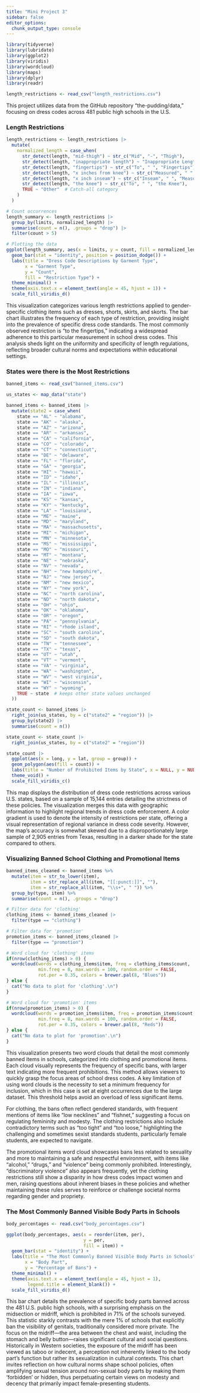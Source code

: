 ```yaml
---
title: "Mini Project 3"
sidebar: false
editor_options: 
  chunk_output_type: console
---
```


```r
library(tidyverse)
library(lubridate)
library(ggplot2)
library(viridis)
library(wordcloud)
library(maps)
library(dplyr)
library(readr)

length_restrictions <- read_csv("length_restrictions.csv")
```

This project utilizes data from the GitHub repository "the-pudding/data," focusing on dress codes across 481 public high schools in the U.S. 

### Length Restrictions

```r
length_restrictions <- length_restrictions |>
  mutate(
    normalized_length = case_when(
      str_detect(length, "mid-thigh") ~ str_c("Mid", "-", "Thigh"),
      str_detect(length, "inappropriate length") ~ "Inappropriate Length",
      str_detect(length, "fingertips") ~ str_c("To", " ", "Fingertips"),
      str_detect(length, "x inches from knee") ~ str_c("Measured", " ", "from Knee"),
      str_detect(length, "x inch inseam") ~ str_c("Inseam", " ", "Measurement"),
      str_detect(length, "the knee") ~ str_c("To", " ", "the Knee"),
      TRUE ~ "Other"  # Catch-all category
    )
  )

# Count occurrences
length_summary <- length_restrictions |>
  group_by(limits, normalized_length) |>
  summarise(count = n(), .groups = "drop") |>
  filter(count > 5)

# Plotting the data
ggplot(length_summary, aes(x = limits, y = count, fill = normalized_length)) +
  geom_bar(stat = "identity", position = position_dodge()) +
  labs(title = "Dress Code Descriptions by Garment Type",
       x = "Garment Type",
       y = "Count",
       fill = "Restriction Type") +
  theme_minimal() +
  theme(axis.text.x = element_text(angle = 45, hjust = 1)) +
  scale_fill_viridis_d()
```

This visualization categorizes various length restrictions applied to gender-specific clothing items such as dresses, shorts, skirts, and skorts. The bar chart illustrates the frequency of each type of restriction, providing insight into the prevalence of specific dress code standards. The most commonly observed restriction is "to the fingertips," indicating a widespread adherence to this particular measurement in school dress codes. This analysis sheds light on the uniformity and specificity of length regulations, reflecting broader cultural norms and expectations within educational settings.

### States were there is the Most Restrictions

```r
banned_items <- read_csv("banned_items.csv")

us_states <- map_data("state")

banned_items <- banned_items |>
  mutate(state2 = case_when(
    state == "AL" ~ "alabama",
    state == "AK" ~ "alaska",
    state == "AZ" ~ "arizona",
    state == "AR" ~ "arkansas",
    state == "CA" ~ "california",
    state == "CO" ~ "colorado",
    state == "CT" ~ "connecticut",
    state == "DE" ~ "delaware",
    state == "FL" ~ "florida",
    state == "GA" ~ "georgia",
    state == "HI" ~ "hawaii",
    state == "ID" ~ "idaho",
    state == "IL" ~ "illinois",
    state == "IN" ~ "indiana",
    state == "IA" ~ "iowa",
    state == "KS" ~ "kansas",
    state == "KY" ~ "kentucky",
    state == "LA" ~ "louisiana",
    state == "ME" ~ "maine",
    state == "MD" ~ "maryland",
    state == "MA" ~ "massachusetts",
    state == "MI" ~ "michigan",
    state == "MN" ~ "minnesota",
    state == "MS" ~ "mississippi",
    state == "MO" ~ "missouri",
    state == "MT" ~ "montana",
    state == "NE" ~ "nebraska",
    state == "NV" ~ "nevada",
    state == "NH" ~ "new hampshire",
    state == "NJ" ~ "new jersey",
    state == "NM" ~ "new mexico",
    state == "NY" ~ "new york",
    state == "NC" ~ "north carolina",
    state == "ND" ~ "north dakota",
    state == "OH" ~ "ohio",
    state == "OK" ~ "oklahoma",
    state == "OR" ~ "oregon",
    state == "PA" ~ "pennsylvania",
    state == "RI" ~ "rhode island",
    state == "SC" ~ "south carolina",
    state == "SD" ~ "south dakota",
    state == "TN" ~ "tennessee",
    state == "TX" ~ "texas",
    state == "UT" ~ "utah",
    state == "VT" ~ "vermont",
    state == "VA" ~ "virginia",
    state == "WA" ~ "washington",
    state == "WV" ~ "west virginia",
    state == "WI" ~ "wisconsin",
    state == "WY" ~ "wyoming",
    TRUE ~ state  # keeps other state values unchanged
  ))

```

```r
state_count <- banned_items |>
  right_join(us_states, by = c("state2" = "region")) |>
  group_by(state2) |>
  summarise(count = n())

state_count <- state_count |>
  right_join(us_states, by = c("state2" = "region"))

state_count |>
  ggplot(aes(x = long, y = lat, group = group)) +
  geom_polygon(aes(fill = count)) +
  labs(title = "Number of Prohibited Items by State", x = NULL, y = NULL) +
  theme_void() + 
  scale_fill_viridis_c()
```

This map displays the distribution of dress code restrictions across various U.S. states, based on a sample of 15,144 entries detailing the strictness of these policies. The visualization merges this data with geographic information to highlight regional trends in dress code enforcement. A color gradient is used to denote the intensity of restrictions per state, offering a visual representation of regional variance in dress code severity. However, the map's accuracy is somewhat skewed due to a disproportionately large sample of 2,905 entries from Texas, resulting in a darker shade for the state compared to others.

### Visualizing Banned School Clothing and Promotional Items

```r
banned_items_cleaned <- banned_items %>%
  mutate(item = str_to_lower(item),
         item = str_replace_all(item, "[[:punct:]]", ""),
         item = str_replace_all(item, "\\s+", " ")) %>%
  group_by(type, item) %>%
  summarise(count = n(), .groups = "drop")

# Filter data for 'clothing'
clothing_items <- banned_items_cleaned |>
  filter(type == "clothing")

# Filter data for 'promotion'
promotion_items <- banned_items_cleaned |>
  filter(type == "promotion")

# Word cloud for 'clothing' items
if(nrow(clothing_items) > 0) {
  wordcloud(words = clothing_items$item, freq = clothing_items$count,
            min.freq = 8, max.words = 100, random.order = FALSE,
            rot.per = 0.35, colors = brewer.pal(8, "Blues"))
} else {
  cat("No data to plot for 'clothing'.\n")
}

# Word cloud for 'promotion' items
if(nrow(promotion_items) > 0) {
  wordcloud(words = promotion_items$item, freq = promotion_items$count,
            min.freq = 8, max.words = 100, random.order = FALSE,
            rot.per = 0.35, colors = brewer.pal(8, "Reds"))
} else {
  cat("No data to plot for 'promotion'.\n")
}
```

This visualization presents two word clouds that detail the most commonly banned items in schools, categorized into clothing and promotional items. Each cloud visually represents the frequency of specific bans, with larger text indicating more frequent prohibitions. This method allows viewers to quickly grasp the focus areas of school dress codes. A key limitation of using word clouds is the necessity to set a minimum frequency for inclusion, which in this case is set at eight occurrences due to the large dataset. This threshold helps avoid an overload of less significant items.

For clothing, the bans often reflect gendered standards, with frequent mentions of items like "low necklines" and "fishnet," suggesting a focus on regulating femininity and modesty. The clothing restrictions also include contradictory terms such as "too tight" and "too loose," highlighting the challenging and sometimes sexist standards students, particularly female students, are expected to navigate.

The promotional items word cloud showcases bans less related to sexuality and more to maintaining a safe and respectful environment, with items like "alcohol," "drugs," and "violence" being commonly prohibited. Interestingly, "discriminatory violence" also appears frequently, yet the clothing restrictions still show a disparity in how dress codes impact women and men, raising questions about inherent biases in these policies and whether maintaining these rules serves to reinforce or challenge societal norms regarding gender and propriety.

### The Most Commonly Banned Visible Body Parts in Schools

```r
body_percentages <- read.csv("body_percentages.csv")

ggplot(body_percentages, aes(x = reorder(item, per), 
                             y = per, 
                             fill = item)) +
  geom_bar(stat = "identity") +
  labs(title = "The Most Commonly Banned Visible Body Parts in Schools",
       x = "Body Part",
       y = "Percentage of Bans") +
  theme_minimal() +
  theme(axis.text.x = element_text(angle = 45, hjust = 1),
        legend.title = element_blank()) +
  scale_fill_viridis_d()
```

This bar chart details the prevalence of specific body parts banned across the 481 U.S. public high schools, with a surprising emphasis on the midsection or midriff, which is prohibited in 71% of the schools surveyed. This statistic starkly contrasts with the mere 1% of schools that explicitly ban the visibility of genitals, traditionally considered more private. The focus on the midriff—the area between the chest and waist, including the stomach and belly button—raises significant cultural and social questions. Historically in Western societies, the exposure of the midriff has been viewed as taboo or indecent, a perception not inherently linked to the body part's function but rather its sexualization in cultural contexts. This chart invites reflection on how cultural norms shape school policies, often amplifying sexual tension around non-sexual body parts by making them 'forbidden' or hidden, thus perpetuating certain views on modesty and decency that primarily impact female-presenting students.
